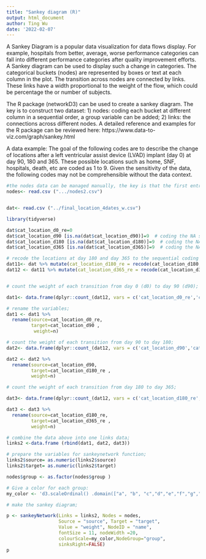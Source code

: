 ---
title: "Sankey diagram (R)"
output: html_document
author: Ting Wu
date: '2022-02-07'
---

A Sankey Diagram is a popular data visualization for  data flows display. For example, hospitals from better, average, worse performance categories can fall into different performance categories after quality improvement efforts. A Sankey diagram can be used to display such a change in categories.  The categorical buckets  (nodes) are represented by boxes or text at each column in the plot. The transition across nodes are connected by links. These links have a width proportional to the weight of the flow, which could be percentage the or number of subjects. 

The R package (networkD3) can be used to create a sankey diagram. The key is to construct two dataset: 1) nodes: coding each bucket at different column in a sequential order,  a group variable can be added; 2) links: the connections across different nodes. A detailed reference and examples for the R package can be reviewed here: https://www.data-to-viz.com/graph/sankey.html


A data example: The goal of the following codes are to describe the change of locations after a left ventricular assist device (LVAD) implant (day 0) at day 90, 180 and 365. These possible locations such as home, SNF, hospitals, death, etc are coded as 1 to 9.  Given the sensitivity of the data, the following codes may not be comprehensible without the data context. 

```{r, out.width = "400px", eval=FALSE}

#the nodes data can be managed manually, the key is that the first entry would be recognized as 0 in the sankey diagram function, thus the coding order has to be started with 0; 
nodes<- read.csv (".../nodes2.csv")


dat<- read.csv ("../final_location_4dates_w.csv")

library(tidyverse)

dat$cat_location_d0_re=0
dat$cat_location_d90 [is.na(dat$cat_location_d90)]=9  # coding the NA subject as censor; 
dat$cat_location_d180 [is.na(dat$cat_location_d180)]=9  # coding the NA subject as censor; 
dat$cat_location_d365 [is.na(dat$cat_location_d365)]=9  # coding the NA subject as censor; 

# recode the locations at day 180 and day 365 to the sequential coding (day 90 is already set); 
dat11<- dat %>% mutate(cat_location_d180_re = recode(cat_location_d180, "1"="10","2"="11", "3"="12","4"="13","5"="14", "6"="15", "7"="16","8"="17", "9"="18"))
dat12 <- dat11 %>% mutate(cat_location_d365_re = recode(cat_location_d365, "1"="19","2"="20", "3"="21","4"="22","5"="23", "6"="24", "7"="25","8"="26", "9"="27"))


# count the weight of each transition from day 0 (d0) to day 90 (d90); 

dat1<- data.frame(dplyr::count_(dat12, vars = c('cat_location_d0_re','cat_location_d90')))

# rename the variables; 
dat1 <- dat1 %>%
  rename(source=cat_location_d0_re,
         target=cat_location_d90 ,
          weight=n)

# count the weight of each transition from day 90 to day 180; 
dat2<- data.frame(dplyr::count_(dat12, vars = c('cat_location_d90','cat_location_d180_re')))

dat2 <- dat2 %>%
  rename(source=cat_location_d90,
         target=cat_location_d180_re ,
         weight=n)

# count the weight of each transition from day 180 to day 365; 

dat3<- data.frame(dplyr::count_(dat12, vars = c('cat_location_d180_re','cat_location_d365_re')))

dat3 <- dat3 %>%
  rename(source=cat_location_d180_re,
         target=cat_location_d365_re ,
         weight=n)

# combine the data above into one links data; 
links2 <-data.frame (rbind(dat1, dat2, dat3))

# prepare the variables for sankeynetwork function; 
links2$source= as.numeric(links2$source)
links2$target= as.numeric(links2$target)

nodes$group <- as.factor(nodes$group )

# Give a color for each group:
my_color <- 'd3.scaleOrdinal() .domain(["a", "b", "c","d","e","f","g","h","i","j"]) .range(["#69b3a2", "steelblue", "grey","green","pink","brown","blue","orange","red","yellow"])'

# make the sankey diagram; 

p <- sankeyNetwork(Links = links2, Nodes = nodes,
                   Source = "source", Target = "target",
                   Value = "weight", NodeID = "name", 
                   fontSize = 11, nodeWidth =20,
                   colourScale=my_color,NodeGroup="group",
                   sinksRight=FALSE)
p

```



